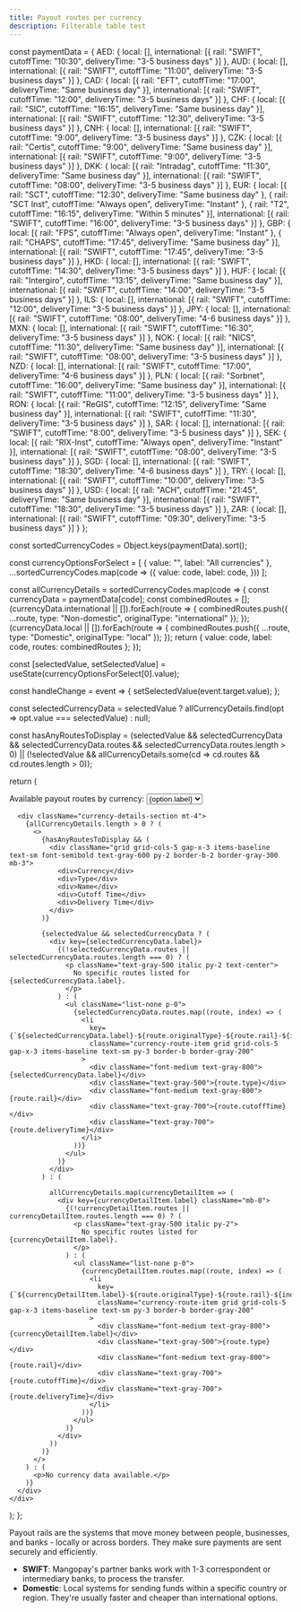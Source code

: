 ```yaml
---
title: Payout routes per currency
description: Filterable table test
---
```


  const paymentData = {
    AED: {
      local: [],
      international: [{
        rail: "SWIFT",
        cutoffTime: "10:30",
        deliveryTime: "3-5 business days"
      }]
    },
    AUD: {
      local: [],
      international: [{
        rail: "SWIFT",
        cutoffTime: "11:00",
        deliveryTime: "3-5 business days"
      }]
    },
    CAD: {
      local: [{
        rail: "EFT",
        cutoffTime: "17:00",
        deliveryTime: "Same business day"
      }],
      international: [{
        rail: "SWIFT",
        cutoffTime: "12:00",
        deliveryTime: "3-5 business days"
      }]
    },
    CHF: {
      local: [{
        rail: "SIC",
        cutoffTime: "16:15",
        deliveryTime: "Same business day"
      }],
      international: [{
        rail: "SWIFT",
        cutoffTime: "12:30",
        deliveryTime: "3-5 business days"
      }]
    },
    CNH: {
      local: [],
      international: [{
        rail: "SWIFT",
        cutoffTime: "9:00",
        deliveryTime: "3-5 business days"
      }]
    },
    CZK: {
      local: [{
        rail: "Certis",
        cutoffTime: "9:00",
        deliveryTime: "Same business day"
      }],
      international: [{
        rail: "SWIFT",
        cutoffTime: "9:00",
        deliveryTime: "3-5 business days"
      }]
    },
    DKK: {
      local: [{
        rail: "Intradag",
        cutoffTime: "11:30",
        deliveryTime: "Same business day"
      }],
      international: [{
        rail: "SWIFT",
        cutoffTime: "08:00",
        deliveryTime: "3-5 business days"
      }]
    },
    EUR: {
      local: [{
        rail: "SCT",
        cutoffTime: "12:30",
        deliveryTime: "Same business day"
      }, {
        rail: "SCT Inst",
        cutoffTime: "Always open",
        deliveryTime: "Instant"
      }, {
        rail: "T2",
        cutoffTime: "16:15",
        deliveryTime: "Within 5 minutes"
      }],
      international: [{
        rail: "SWIFT",
        cutoffTime: "16:00",
        deliveryTime: "3-5 business days"
      }]
    },
    GBP: {
      local: [{
        rail: "FPS",
        cutoffTime: "Always open",
        deliveryTime: "Instant"
      }, {
        rail: "CHAPS",
        cutoffTime: "17:45",
        deliveryTime: "Same business day"
      }],
      international: [{
        rail: "SWIFT",
        cutoffTime: "17:45",
        deliveryTime: "3-5 business days"
      }]
    },
    HKD: {
      local: [],
      international: [{
        rail: "SWIFT",
        cutoffTime: "14:30",
        deliveryTime: "3-5 business days"
      }]
    },
    HUF: {
      local: [{
        rail: "Intergiro",
        cutoffTime: "13:15",
        deliveryTime: "Same business day"
      }],
      international: [{
        rail: "SWIFT",
        cutoffTime: "14:00",
        deliveryTime: "3-5 business days"
      }]
    },
    ILS: {
      local: [],
      international: [{
        rail: "SWIFT",
        cutoffTime: "12:00",
        deliveryTime: "3-5 business days"
      }]
    },
    JPY: {
      local: [],
      international: [{
        rail: "SWIFT",
        cutoffTime: "08:00",
        deliveryTime: "4-6 business days"
      }]
    },
    MXN: {
      local: [],
      international: [{
        rail: "SWIFT",
        cutoffTime: "16:30",
        deliveryTime: "3-5 business days"
      }]
    },
    NOK: {
      local: [{
        rail: "NICS",
        cutoffTime: "11:30",
        deliveryTime: "Same business day"
      }],
      international: [{
        rail: "SWIFT",
        cutoffTime: "08:00",
        deliveryTime: "3-5 business days"
      }]
    },
    NZD: {
      local: [],
      international: [{
        rail: "SWIFT",
        cutoffTime: "17:00",
        deliveryTime: "4-6 business days"
      }]
    },
    PLN: {
      local: [{
        rail: "Sorbnet",
        cutoffTime: "16:00",
        deliveryTime: "Same business day"
      }],
      international: [{
        rail: "SWIFT",
        cutoffTime: "11:00",
        deliveryTime: "3-5 business days"
      }]
    },
    RON: {
      local: [{
        rail: "ReGIS",
        cutoffTime: "12:15",
        deliveryTime: "Same business day"
      }],
      international: [{
        rail: "SWIFT",
        cutoffTime: "11:30",
        deliveryTime: "3-5 business days"
      }]
    },
    SAR: {
      local: [],
      international: [{
        rail: "SWIFT",
        cutoffTime: "8:00",
        deliveryTime: "3-5 business days"
      }]
    },
    SEK: {
      local: [{
        rail: "RIX-Inst",
        cutoffTime: "Always open",
        deliveryTime: "Instant"
      }],
      international: [{
        rail: "SWIFT",
        cutoffTime: "08:00",
        deliveryTime: "3-5 business days"
      }]
    },
    SGD: {
      local: [],
      international: [{
        rail: "SWIFT",
        cutoffTime: "18:30",
        deliveryTime: "4-6 business days"
      }]
    },
    TRY: {
      local: [],
      international: [{
        rail: "SWIFT",
        cutoffTime: "10:00",
        deliveryTime: "3-5 business days"
      }]
    },
    USD: {
      local: [{
        rail: "ACH",
        cutoffTime: "21:45",
        deliveryTime: "Same business day"
      }],
      international: [{
        rail: "SWIFT",
        cutoffTime: "18:30",
        deliveryTime: "3-5 business days"
      }]
    },
    ZAR: {
      local: [],
      international: [{
        rail: "SWIFT",
        cutoffTime: "09:30",
        deliveryTime: "3-5 business days"
      }]
    }
  };

  const sortedCurrencyCodes = Object.keys(paymentData).sort();

  const currencyOptionsForSelect = [
    { value: "", label: "All currencies" },
    ...sortedCurrencyCodes.map(code => ({
      value: code,
      label: code,
    }))
  ];

  const allCurrencyDetails = sortedCurrencyCodes.map(code => {
    const currencyData = paymentData[code];
    const combinedRoutes = [];
    (currencyData.international || []).forEach(route => {
      combinedRoutes.push({ ...route, type: "Non-domestic", originalType: "international" });
    });
    (currencyData.local || []).forEach(route => {
      combinedRoutes.push({ ...route, type: "Domestic", originalType: "local" });
    });
    return {
      value: code,
      label: code,
      routes: combinedRoutes
    };
  });

  const [selectedValue, setSelectedValue] = useState(currencyOptionsForSelect[0].value);

  const handleChange = event => {
    setSelectedValue(event.target.value);
  };

  const selectedCurrencyData = selectedValue ? allCurrencyDetails.find(opt => opt.value === selectedValue) : null;

  const hasAnyRoutesToDisplay = (selectedValue && selectedCurrencyData && selectedCurrencyData.routes && selectedCurrencyData.routes.length > 0) ||
    (!selectedValue && allCurrencyDetails.some(cd => cd.routes && cd.routes.length > 0));

  return (
    <div className="currency-dropdown-container">
      <label htmlFor="currency-routes-list" className="currency-dropdown-label">
        Available payout routes by currency:
      </label>
      <select
        id="currency-routes-list"
        value={selectedValue}
        onChange={handleChange}
        className="currency-dropdown-select"
      >
        {currencyOptionsForSelect.map(option => (
          <option key={option.value} value={option.value}>
            {option.label}
          </option>
        ))}
      </select>

      <div className="currency-details-section mt-4">
        {allCurrencyDetails.length > 0 ? (
          <>
            {hasAnyRoutesToDisplay && (
              <div className="grid grid-cols-5 gap-x-3 items-baseline text-sm font-semibold text-gray-600 py-2 border-b-2 border-gray-300 mb-3">
                <div>Currency</div>
                <div>Type</div>
                <div>Name</div>
                <div>Cutoff Time</div>
                <div>Delivery Time</div>
              </div>
            )}

            {selectedValue && selectedCurrencyData ? (
              <div key={selectedCurrencyData.label}>
                {(!selectedCurrencyData.routes || selectedCurrencyData.routes.length === 0) ? (
                  <p className="text-gray-500 italic py-2 text-center">
                    No specific routes listed for {selectedCurrencyData.label}.
                  </p>
                ) : (
                  <ul className="list-none p-0">
                    {selectedCurrencyData.routes.map((route, index) => (
                      <li
                        key={`${selectedCurrencyData.label}-${route.originalType}-${route.rail}-${index}`}
                        className="currency-route-item grid grid-cols-5 gap-x-3 items-baseline text-sm py-3 border-b border-gray-200"
                      >
                        <div className="font-medium text-gray-800">{selectedCurrencyData.label}</div>
                        <div className="text-gray-500">{route.type}</div>
                        <div className="font-medium text-gray-800">{route.rail}</div>
                        <div className="text-gray-700">{route.cutoffTime}</div>
                        <div className="text-gray-700">{route.deliveryTime}</div>
                      </li>
                    ))}
                  </ul>
                )}
              </div>
            ) : (

              allCurrencyDetails.map(currencyDetailItem => (
                <div key={currencyDetailItem.label} className="mb-8">
                  {(!currencyDetailItem.routes || currencyDetailItem.routes.length === 0) ? (
                    <p className="text-gray-500 italic py-2">
                      No specific routes listed for {currencyDetailItem.label}.
                    </p>
                  ) : (
                    <ul className="list-none p-0">
                      {currencyDetailItem.routes.map((route, index) => (
                        <li
                          key={`${currencyDetailItem.label}-${route.originalType}-${route.rail}-${index}`}
                          className="currency-route-item grid grid-cols-5 gap-x-3 items-baseline text-sm py-3 border-b border-gray-200"
                        >
                          <div className="font-medium text-gray-800">{currencyDetailItem.label}</div>
                          <div className="text-gray-500">{route.type}</div>
                          <div className="font-medium text-gray-800">{route.rail}</div>
                          <div className="text-gray-700">{route.cutoffTime}</div>
                          <div className="text-gray-700">{route.deliveryTime}</div>
                        </li>
                      ))}
                    </ul>
                  )}
                </div>
              ))
            )}
          </>
        ) : (
          <p>No currency data available.</p>
        )}
      </div>
    </div>
  );
};

Payout rails are the systems that move money between people, businesses, and banks - locally or across borders. They make sure payments are sent securely and efficiently.

- **SWIFT**: Mangopay's partner banks work with 1-3 correspondent or intermediary banks, to process the transfer.
- **Domestic**: Local systems for sending funds within a specific country or region. They're usually faster and cheaper than international options.

<CurrencyPayoutRoutesDropdown />
